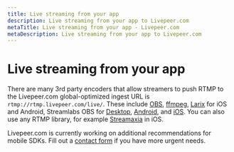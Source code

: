 ```yaml
---
title: Live streaming from your app
description: Live streaming from your app to Livepeer.com
metaTitle: Live streaming from your app - Livepeer.com
metaDescription: Live streaming from your app to Livepeer.com
---
```


# Live streaming from your app

There are many 3rd party encoders that allow streamers to push RTMP to the
Livepeer.com global-optimized ingest URL is `rtmp://rtmp.livepeer.com/live/`.
These include [OBS](https://obsproject.com/), [ffmpeg](https://ffmpeg.org/),
[Larix](https://softvelum.com/larix/) for iOS and Android, Streamlabs OBS for
[Desktop](https://streamlabs.com/),
[Android](https://play.google.com/store/apps/details?id=com.streamlabs&hl=en_US&gl=US),
and
[iOS](https://apps.apple.com/us/app/streamlabs-live-streaming-app/id1294578643).
You can also use any RTMP library, for example
[Streamaxia](https://www.streamaxia.com/) in iOS.

Livepeer.com is currently working on additional recommendations for mobile SDKs.
Fill out a [contact form](https://livepeer.com/contact) if you have more urgent
needs.
